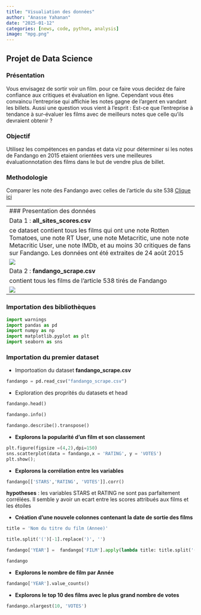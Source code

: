 ```yaml
---
title: "Visualiation des données"
author: "Anasse Yahanan"
date: "2025-01-12"
categories: [news, code, python, analysis]
image: "mpg.png"
---
```


## Projet de Data Science

### Présentation

Vous envisagez de sortir voir un film. pour ce faire vous decidez de faire confiance aux critiques et évaluation en ligne. Cependant vous êtes convaincu l'entreprise qui affichie les notes gagne de l'argent en vandant les billets. Aussi une question vous vient à l'esprit : Est-ce que l'entreprise à tendance à sur-évaluer les films avec de meilleurs notes que celle qu'ils devraient obtenir ?

### Objectif

Utilisez les compétences en pandas et data viz pour déterminer si les notes de Fandango en 2015 etaient orientées vers une meilleures évaluationnotation des films dans le but de vendre plus de billet.

### Methodologie

Comparer les note des Fandango avec celles de l'article du site 538 [Clique ici](https://github.com/fivethirtyeight/data)

--------------------------------------------------------------------------------
### Presentation des données

Data 1 : **all_sites_scores.csv**

ce dataset contient tous les films qui ont une note Rotten Tomatoes, une note RT User, une note Metacritic, une note note Metacritic User, une note IMDb, et au moins 30 critiques de fans sur Fandango. Les données ont été extraites de 24 août 2015

![](im1.png)


Data 2 : **fandango_scrape.csv**

contient tous les films de l'article 538 tirés de Fandango

![](im2.png)
--------------------------------------------------------------------------------

### Importation des bibliothèques

```python
import warnings
import pandas as pd
import numpy as np
import matplotlib.pyplot as plt 
import seaborn as sns 
```



### Importation du premier dataset 

  - Importoation du dataset **fandango_scrape.csv**

```python
fandango = pd.read_csv("fandango_scrape.csv")
```

  - Exploration des proprités du datasets et head 

```python
fandango.head()
```

```python
fandango.info()
```

```python
fandango.describe().transpose()
```

- **Explorons la popularité d'un film et son classement** 

```python
plt.figure(figsize =(4,2),dpi=150)
sns.scatterplot(data = fandango,x = 'RATING', y = 'VOTES')
plt.show();
```


- **Explorons la corrélation entre les variables** 

```python
fandango[['STARS','RATING', 'VOTES']].corr()
```


**hypotheses** : les variables STARS et RATING ne sont pas parfaitement corrélées.
Il semble y avoir un ecart entre les scores attribués aux films et les étoiles                 

- **Création d'une nouvele colonnes contenant la date de sortie des films** 

```python
title = 'Nom du titre du film (Annee)'
```


```python
title.split('(')[-1].replace(')', '')
```

```python
fandango['YEAR'] =  fandango['FILM'].apply(lambda title: title.split('(')[-1].replace(')', '') )
```



```python
fandango
```


- **Explorons le nombre de film par Année** 

```python
fandango['YEAR'].value_counts()
```

- **Explorons le top 10 des films avec le plus grand nombre de votes**

```python
fandango.nlargest(10, 'VOTES')
```

